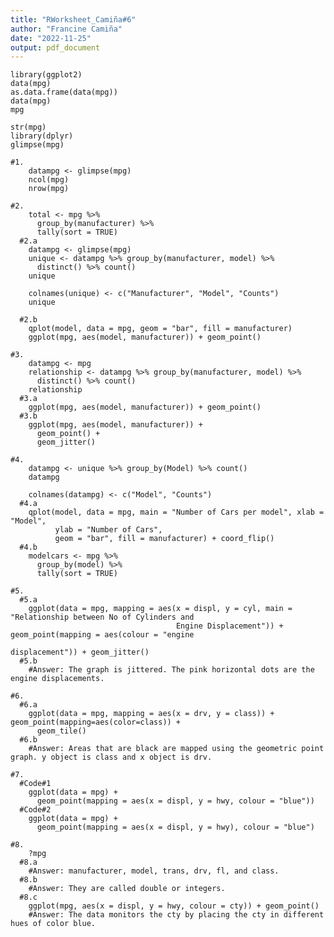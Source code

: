 ```yaml
---
title: "RWorksheet_Camiña#6"
author: "Francine Camiña"
date: "2022-11-25"
output: pdf_document
---
```


```
library(ggplot2)
data(mpg)
as.data.frame(data(mpg))
data(mpg)
mpg

str(mpg)
library(dplyr)
glimpse(mpg)

#1.
    datampg <- glimpse(mpg)
    ncol(mpg)
    nrow(mpg)
  
#2.
    total <- mpg %>%
      group_by(manufacturer) %>%
      tally(sort = TRUE)
  #2.a
    datampg <- glimpse(mpg)
    unique <- datampg %>% group_by(manufacturer, model) %>%
      distinct() %>% count()
    unique
    
    colnames(unique) <- c("Manufacturer", "Model", "Counts")
    unique    
  
  #2.b
    qplot(model, data = mpg, geom = "bar", fill = manufacturer)
    ggplot(mpg, aes(model, manufacturer)) + geom_point()
    
#3.
    datampg <- mpg
    relationship <- datampg %>% group_by(manufacturer, model) %>%
      distinct() %>% count()
    relationship
  #3.a
    ggplot(mpg, aes(model, manufacturer)) + geom_point()
  #3.b
    ggplot(mpg, aes(model, manufacturer)) + 
      geom_point() +
      geom_jitter()
  
#4.
    datampg <- unique %>% group_by(Model) %>% count()
    datampg    
    
    colnames(datampg) <- c("Model", "Counts")
  #4.a
    qplot(model, data = mpg, main = "Number of Cars per model", xlab = "Model", 
          ylab = "Number of Cars",
          geom = "bar", fill = manufacturer) + coord_flip()
  #4.b
    modelcars <- mpg %>%
      group_by(model) %>%
      tally(sort = TRUE)

#5.
  #5.a
    ggplot(data = mpg, mapping = aes(x = displ, y = cyl, main = "Relationship between No of Cylinders and
                                     Engine Displacement")) + geom_point(mapping = aes(colour = "engine
                                                                                       displacement")) + geom_jitter()
  #5.b
    #Answer: The graph is jittered. The pink horizontal dots are the engine displacements.
  
#6.
  #6.a
    ggplot(data = mpg, mapping = aes(x = drv, y = class)) + geom_point(mapping=aes(color=class)) +
      geom_tile()
  #6.b
    #Answer: Areas that are black are mapped using the geometric point graph. y object is class and x object is drv.
    
#7.
  #Code#1
    ggplot(data = mpg) +
      geom_point(mapping = aes(x = displ, y = hwy, colour = "blue"))
  #Code#2
    ggplot(data = mpg) +
      geom_point(mapping = aes(x = displ, y = hwy), colour = "blue")

#8.
    ?mpg
  #8.a
    #Answer: manufacturer, model, trans, drv, fl, and class.
  #8.b
    #Answer: They are called double or integers.
  #8.c
    ggplot(mpg, aes(x = displ, y = hwy, colour = cty)) + geom_point()
    #Answer: The data monitors the cty by placing the cty in different hues of color blue.
```

